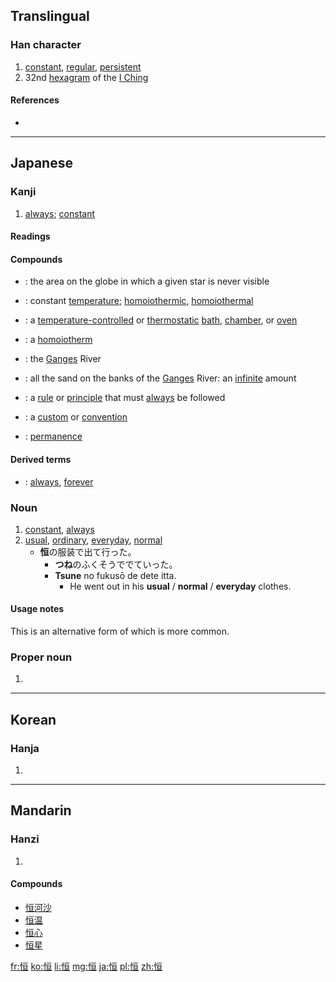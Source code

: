 {{also|恆}}
==Translingual==

===Han character===
{{Han char|rn=61|rad=心|as=06|sn=9|four=9101<sub>6</sub>|canj=心一日一 (PMAM)|ids=⿰[[忄]][[亘]]}}

# [[constant]], [[regular]], [[persistent]]
# 32nd [[hexagram]] of the [[I Ching]]

====References====
* {{Han ref|kx=0384.130|dkj=10527|hdz=42294.050|uh=6052|ud=24658}}

----

==Japanese==

===Kanji===
{{ja-kanji|grade=c|rs=心06|style=s|kyu=恆}}

# [[always]]; [[constant]]

====Readings====
{{ja-readings
|goon=[[ごう]], (gō)
|kanon=[[こう]] (kō)
|kun=[[つね]] (tsune)
|nanori=[[のぶ]] (nobu), [[ひさ]] (hisa), [[ひさし]] (hisashi)
}}

====Compounds====
{{der-top|Compounds}}
* {{l|ja|恒隠圏|tr=[[こういんけん]], ''[[kōinken]]''}}: the area on the globe in which a given star is never visible
* {{l|ja|恒温|tr=[[こうおん]], ''[[kōon]]''}}: constant [[temperature]]; [[homoiothermic]], [[homoiothermal]]
* {{l|ja|恒温槽|tr=[[こうおんそう]], ''[[kōonsō]]''}}: a [[temperature-controlled]] or [[thermostatic]] [[bath]], [[chamber]], or [[oven]]
* {{l|ja|恒温動物|tr=[[こうおんどうぶつ]], ''[[kōon dōbutsu]]''}}: a [[homoiotherm]]
* {{l|ja|恒河|tr=[[こうが]], ''[[Kōga]]''}}: the [[Ganges]] River
* {{l|ja|恒河沙|tr=[[こうがしゃ]], ''[[Kōgasha]]''}}: all the sand on the banks of the [[Ganges]] River: an [[infinite]] amount
* {{l|ja|恒規|tr=[[こうき]], ''[[kōki]]''}}: a [[rule]] or [[principle]] that must [[always]] be followed
* {{l|ja|恒儀|tr=[[こうぎ]], ''[[kōgi]]''}}: a [[custom]] or [[convention]]
* {{l|ja|恒久|tr=[[こうきゅう]], ''[[kōkyū]]''}}: [[permanence]]
{{bottom}}

====Derived terms====
{{der-top}}
* {{l|ja|恒とわ|tr=[[とことわ]], ''tokotowa''}}: [[always]], [[forever]]
{{bottom}}

===Noun===
{{ja-noun|k|hira=つね|rom=tsune}}

# [[constant]], [[always]]
# [[usual]], [[ordinary]], [[everyday]], [[normal]]
#* '''恒'''の服装で出て行った。
#** '''つね'''のふくそうででていった。
#** '''Tsune''' no fukusō de dete itta.
#*** He went out in his '''usual''' / '''normal''' / '''everyday''' clothes.

====Usage notes====
This is an alternative form of {{l/ja|常}} which is more common.

===Proper noun===
{{ja-pos|k|proper|hira=ひさし|rom=Hisashi}}

# {{given name|male|lang=ja|sort=ひさし}}

----

==Korean==

===Hanja===
{{ko-hanja|hangeul=[[항]], [[긍]]|eumhun=|rv=hang, geung|mr=hang, kŭng|y=hang, kung}}

# {{defn|lang=ko|sort=心06}}

----

==Mandarin==

===Hanzi===
{{cmn-hanzi|tra=恆|pin=[[héng]] ([[heng2]]), [[gēng]] ([[geng1]])|wg=heng<sup>2</sup>, keng<sup>1</sup>}}

# {{defn|lang=cmn|sort=心06}}

====Compounds====
* [[恒河沙]]
* [[恒温]]
* [[恒心]]
* [[恒星]]

[[fr:恒]]
[[ko:恒]]
[[li:恒]]
[[mg:恒]]
[[ja:恒]]
[[pl:恒]]
[[zh:恒]]